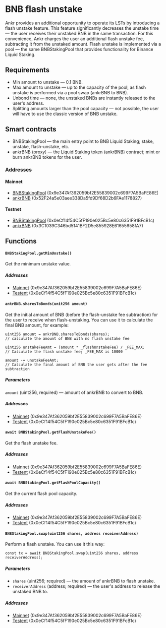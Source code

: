 # BNB flash unstake

Ankr provides an additional opportunity to operate its LSTs by introducing a flash unstake feature.
This feature significantly decreases the unstake time — the user receives their unstaked BNB in the same transaction.
For this convenience, Ankr charges the user an additional flash unstake fee, subtracting it from the unstaked amount.
Flash unstake is implemented via a pool — the same BNBStakingPool that provides functionality for Binance Liquid Staking.

## Requirements
* Min amount to unstake — 0.1 BNB.
* Max amount to unstake — up to the capacity of the pool, as flash unstake is performed via a pool swap (ankrBNB to BNB).
* Unbond time — none, the unstaked BNBs are instantly released to the user's address.
* Splitting amounts larger than the pool capacity — not possible, the user will have to use the classic version of BNB unstake.

## Smart contracts
* BNBStakingPool — the main entry point to BNB Liquid Staking; stake, unstake, flash-unstake, etc.
* ankrBNB (proxy) — the Liquid Staking token (ankrBNB) contract; mint or burn ankrBNB tokens for the user.

### Addresses
#### Mainnet
* [BNBStakingPool](https://bscscan.com/address/0x9e347Af362059bf2E55839002c699F7A5BaFE86E) (0x9e347Af362059bf2E55839002c699F7A5BaFE86E)
* [ankrBNB](https://bscscan.com/address/0x52F24a5e03aee338Da5fd9Df68D2b6FAe1178827) (0x52F24a5e03aee338Da5fd9Df68D2b6FAe1178827)
#### Testnet
* [BNBStakingPool](https://testnet.bscscan.com/address/0x0eCf14f54C5fF190e025Bc5e80c6351F91BFcB1c) (0x0eCf14f54C5fF190e025Bc5e80c6351F91BFcB1c)
* [ankrBNB](https://testnet.bscscan.com/address/0x3C1039C346bd5141BF2D5e855928E61655658fA7) (0x3C1039C346bd5141BF2D5e855928E61655658fA7)

## Functions
#### `BNBStakingPool.getMinUnstake()`
Get the minimum unstake value.

##### Addresses
* [Mainnet](https://bscscan.com/address/0x9e347Af362059bf2E55839002c699F7A5BaFE86E#readProxyContract#F9) (0x9e347Af362059bf2E55839002c699F7A5BaFE86E)
* [Testent](https://testnet.bscscan.com/address/0x0eCf14f54C5fF190e025Bc5e80c6351F91BFcB1c#readProxyContract#F9) (0x0eCf14f54C5fF190e025Bc5e80c6351F91BFcB1c)

#### `ankrBNB.sharesToBonds(unit256 amount)`
Get the initial amount of BNB (before the flash-unstake fee subtraction) for the user to receive when flash-unstaking.
You can use it to calculate the final BNB amount, for example:
```
uint256 amount = ankrBNB.sharesToBonds(shares);
// calculate the amount of BNB with no flash unstake fee

uint256 unstakeFeeAmt = (amount * _flashUnstakeFee) / _FEE_MAX;
// Calculate the flash unstake fee; _FEE_MAX is 10000

amount -= unstakeFeeAmt;
// Calculate the final amount of BNB the user gets after the fee subtraction
```

##### Parameters
`amount` (uint256, required) — amount of ankrBNB to convert to BNB.

##### Addresses
* [Mainnet](https://bscscan.com/address/0x9e347Af362059bf2E55839002c699F7A5BaFE86E#readProxyContract#F12) (0x9e347Af362059bf2E55839002c699F7A5BaFE86E)
* [Testent](https://testnet.bscscan.com/address/0x0eCf14f54C5fF190e025Bc5e80c6351F91BFcB1c#readProxyContract#F12) (0x0eCf14f54C5fF190e025Bc5e80c6351F91BFcB1c)

#### `await BNBStakingPool.getFlashUnstakeFee()`
Get the flash unstake fee.

##### Addresses
* [Mainnet](https://bscscan.com/address/0x9e347Af362059bf2E55839002c699F7A5BaFE86E#readProxyContract#F5) (0x9e347Af362059bf2E55839002c699F7A5BaFE86E)
* [Testent](https://testnet.bscscan.com/address/0x0eCf14f54C5fF190e025Bc5e80c6351F91BFcB1c#readProxyContract#F5) (0x0eCf14f54C5fF190e025Bc5e80c6351F91BFcB1c)

#### `await BNBStakingPool.getFlashPoolCapacity()`
Get the current flash pool capacity.

##### Addresses
* [Mainnet](https://bscscan.com/address/0x9e347Af362059bf2E55839002c699F7A5BaFE86E#readProxyContract#F1) (0x9e347Af362059bf2E55839002c699F7A5BaFE86E)
* [Testent](https://testnet.bscscan.com/address/0x0eCf14f54C5fF190e025Bc5e80c6351F91BFcB1c#readProxyContract#F1) (0x0eCf14f54C5fF190e025Bc5e80c6351F91BFcB1c)

#### `BNBStakingPool.swap(uint256 shares, address receiverAddress)`
Perform a flash unstake.
You can use it this way:
```
const tx = await BNBStakingPool.swap(uint256 shares, address receiverAddress);
```
##### Parameters
* `shares` (uint256; required) — the amount of ankrBNB to flash unstake.
* `receiverAddress` (address; required) — the user's address to release the unstaked BNB to.

##### Addresses
* [Mainnet](https://bscscan.com/address/0x9e347Af362059bf2E55839002c699F7A5BaFE86E#writeProxyContract#F22) (0x9e347Af362059bf2E55839002c699F7A5BaFE86E)
* [Testent](https://testnet.bscscan.com/address/0x0eCf14f54C5fF190e025Bc5e80c6351F91BFcB1c#writeProxyContract#F22) (0x0eCf14f54C5fF190e025Bc5e80c6351F91BFcB1c)





